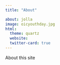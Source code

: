 ```yaml
---
title: "About"

about: jolla
image: oicyouthday.jpg
html:
  theme: quartz
  website:
  twitter-card: true
---
```


About this site
